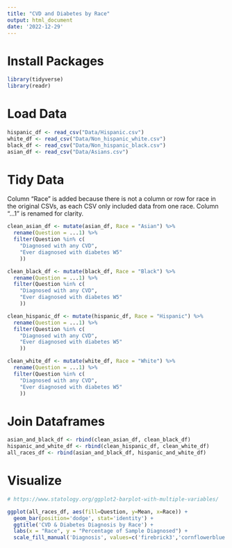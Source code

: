 ```yaml
---
title: "CVD and Diabetes by Race"
output: html_document
date: '2022-12-29'
---
```

# Install Packages

```r
library(tidyverse)
library(readr)
```

# Load Data

```r
hispanic_df <- read_csv("Data/Hispanic.csv")
white_df <- read_csv("Data/Non_hispanic_white.csv")
black_df <- read_csv("Data/Non_hispanic_black.csv")
asian_df <- read_csv("Data/Asians.csv")
```

# Tidy Data 
 Column "Race" is added because there is not a column or row for race in the
 original CSVs, as each CSV only included data from one race.
 Column "...1" is renamed for clarity.

```r
clean_asian_df <- mutate(asian_df, Race = "Asian") %>%
  rename(Question = ...1) %>%
  filter(Question %in% c(
    "Diagnosed with any CVD",
    "Ever diagnosed with diabetes W5"
    ))

clean_black_df <- mutate(black_df, Race = "Black") %>%
  rename(Question = ...1) %>%
  filter(Question %in% c(
    "Diagnosed with any CVD",
    "Ever diagnosed with diabetes W5"
    ))

clean_hispanic_df <- mutate(hispanic_df, Race = "Hispanic") %>%
  rename(Question = ...1) %>%
  filter(Question %in% c(
    "Diagnosed with any CVD",
    "Ever diagnosed with diabetes W5"
    ))

clean_white_df <- mutate(white_df, Race = "White") %>%
  rename(Question = ...1) %>%
  filter(Question %in% c(
    "Diagnosed with any CVD",
    "Ever diagnosed with diabetes W5"
    ))
```

# Join Dataframes 
```r
asian_and_black_df <- rbind(clean_asian_df, clean_black_df)
hispanic_and_white_df <- rbind(clean_hispanic_df, clean_white_df)
all_races_df <- rbind(asian_and_black_df, hispanic_and_white_df)
```

# Visualize 
```r
# https://www.statology.org/ggplot2-barplot-with-multiple-variables/

ggplot(all_races_df, aes(fill=Question, y=Mean, x=Race)) +
  geom_bar(position='dodge', stat='identity') +
  ggtitle('CVD & Diabetes Diagnosis by Race') +
  labs(x = "Race", y = "Percentage of Sample Diagnosed") +
  scale_fill_manual('Diagnosis', values=c('firebrick3','cornflowerblue'))
  
```